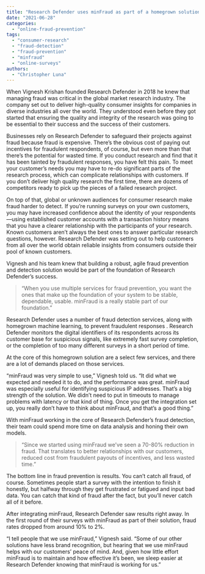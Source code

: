 ```yaml
---
title: "Research Defender uses minFraud as part of a homegrown solution to protect the integrity of research done on behalf of its customers."
date: "2021-06-28"
categories:
  - "online-fraud-prevention"
tags:
  - "consumer-research"
  - "fraud-detection"
  - "fraud-prevention"
  - "minfraud"
  - "online-surveys"
authors:
  - "Christopher Luna"
---
```


When Vignesh Krishan founded Research Defender in 2018 he knew that managing
fraud was critical in the global market research industry. The company set out
to deliver high-quality consumer insights for companies in diverse industries
all over the world. They understood even before they got started that ensuring
the quality and integrity of the research was going to be essential to their
success and the success of their customers.

Businesses rely on Research Defender to safeguard their projects against fraud
because fraud is expensive. There’s the obvious cost of paying out incentives
for fraudulent respondents, of course, but even more than that there’s the
potential for wasted time. If you conduct research and find that it has been
tainted by fraudulent responses, you have felt this pain. To meet your
customer’s needs you may have to re-do significant parts of the research
process, which can complicate relationships with customers. If you don’t deliver
high quality research the first time, there are dozens of competitors ready to
pick up the pieces of a failed research project.

On top of that, global or unknown audiences for consumer research make fraud
harder to detect. If you’re running surveys on your own customers, you may have
increased confidence about the identity of your respondents—using established
customer accounts with a transaction history means that you have a clearer
relationship with the participants of your research. Known customers aren’t
always the best ones to answer particular research questions, however. Research
Defender was setting out to help customers from all over the world obtain
reliable insights from consumers outside their pool of known customers.

Vignesh and his team knew that building a robust, agile fraud prevention and
detection solution would be part of the foundation of Research Defender’s
success.

> “When you use multiple services for fraud prevention, you want the ones that
> make up the foundation of your system to be stable, dependable, usable. minFraud
> is a really stable part of our foundation.”

Research Defender uses a number of fraud detection services, along with
homegrown machine learning, to prevent fraudulent responses . Research Defender
monitors the digital identifiers of its respondents across its customer base for
suspicious signals, like extremely fast survey completion, or the completion of
too many different surveys in a short period of time.

At the core of this homegrown solution are a select few services, and there are
a lot of demands placed on those services.

“minFraud was very simple to use,” Vignesh told us. “It did what we expected and
needed it to do, and the performance was great. minFraud was especially useful
for identifying suspicious IP addresses. That’s a big strength of the solution.
We didn’t need to put in timeouts to manage problems with latency or that kind
of thing. Once you get the integration set up, you really don’t have to think
about minFraud, and that’s a good thing.”

With minFraud working in the core of Research Defender’s fraud detection, their
team could spend more time on data analysis and honing their own models.

> “Since we started using minFraud we’ve seen a 70-80% reduction in fraud.
> That translates to better relationships with our customers, reduced cost from
> fraudulent payouts of incentives, and less wasted time.”

The bottom line in fraud prevention is results. You can’t catch all fraud, of
course. Sometimes people start a survey with the intention to finish it
honestly, but halfway through they get frustrated or fatigued and input bad
data. You can catch that kind of fraud after the fact, but you’ll never catch
all of it before.

After integrating minFraud, Research Defender saw results right away. In the
first round of their surveys with minFraud as part of their solution, fraud
rates dropped from around 10% to 2%.

“I tell people that we use minFraud,” Vignesh said. “Some of our other solutions
have less brand recognition, but hearing that we use minFraud helps with our
customers’ peace of mind. And, given how little effort minFraud is to maintain
and how effective it’s been, we sleep easier at Research Defender knowing that
minFraud is working for us.”
